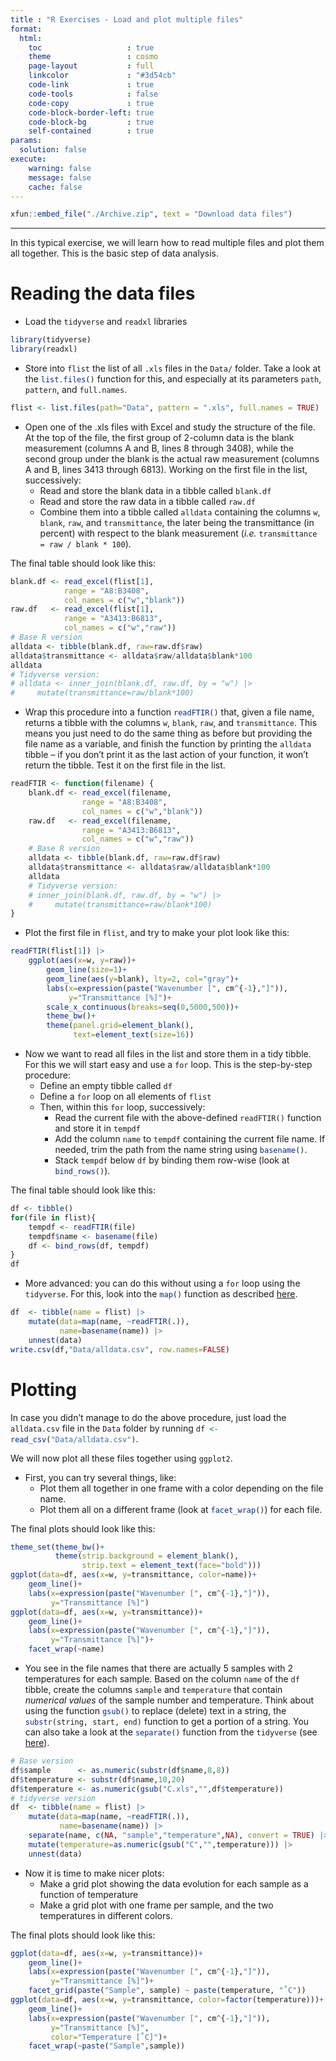 ```yaml
---
title : "R Exercises - Load and plot multiple files"
format: 
  html:
    toc                   : true
    theme                 : cosmo
    page-layout           : full
    linkcolor             : "#3d54cb"
    code-link             : true
    code-tools            : false
    code-copy             : true
    code-block-border-left: true
    code-block-bg         : true
    self-contained        : true
params:
  solution: false
execute: 
    warning: false
    message: false
    cache: false
---
```


```r
xfun::embed_file("./Archive.zip", text = "Download data files")
```

---

In this typical exercise, we will learn how to read multiple files and plot them all together. This is the basic step of data analysis.

# Reading the data files

- Load the `tidyverse` and `readxl` libraries

```r
library(tidyverse)
library(readxl)
```

- Store into `flist` the list of all `.xls` files in the `Data/` folder. Take a look at the `list.files()`{.R} function for this, and especially at its parameters `path`, `pattern`, and `full.names`.

```r
flist <- list.files(path="Data", pattern = ".xls", full.names = TRUE)
```

- Open one of the .xls files with Excel and study the structure of the file. At the top of the file, the first group of 2-column data is the blank measurement (columns A and B, lines 8 through 3408), while the second group under the blank is the actual raw measurement (columns A and B, lines 3413 through 6813). Working on the first file in the list, successively:
    + Read and store the blank data in a tibble called `blank.df`
    + Read and store the raw data in a tibble called `raw.df`
    + Combine them into a tibble called  `alldata` containing the columns `w`, `blank`, `raw`, and `transmittance`, the later being the transmittance (in percent) with respect to the blank measurement (*i.e.* `transmittance = raw / blank * 100`).

The final table should look like this:

```r
blank.df <- read_excel(flist[1], 
            range = "A8:B3408", 
            col_names = c("w","blank"))
raw.df   <- read_excel(flist[1], 
            range = "A3413:B6813", 
            col_names = c("w","raw"))
# Base R version
alldata <- tibble(blank.df, raw=raw.df$raw)
alldata$transmittance <- alldata$raw/alldata$blank*100
alldata
# Tidyverse version:
# alldata <- inner_join(blank.df, raw.df, by = "w") |> 
#     mutate(transmittance=raw/blank*100)
```

- Wrap this procedure into a function `readFTIR()`{.R} that, given a file name, returns a tibble with the columns `w`, `blank`, `raw`, and `transmittance`. This means you just need to do the same thing as before but providing the file name as a variable, and finish the function by printing the `alldata` tibble -- if you don't print it as the last action of your function, it won't return the tibble. Test it on the first file in the list.

```r
readFTIR <- function(filename) {
    blank.df <- read_excel(filename, 
                range = "A8:B3408", 
                col_names = c("w","blank"))
    raw.df   <- read_excel(filename, 
                range = "A3413:B6813", 
                col_names = c("w","raw"))
    # Base R version
    alldata <- tibble(blank.df, raw=raw.df$raw)
    alldata$transmittance <- alldata$raw/alldata$blank*100
    alldata
    # Tidyverse version:
    # inner_join(blank.df, raw.df, by = "w") |> 
    #     mutate(transmittance=raw/blank*100)
}
```


- Plot the first file in `flist`, and try to make your plot look like this:

```r
readFTIR(flist[1]) |> 
    ggplot(aes(x=w, y=raw))+
        geom_line(size=1)+
        geom_line(aes(y=blank), lty=2, col="gray")+
        labs(x=expression(paste("Wavenumber [", cm^{-1},"]")),
             y="Transmittance [%]")+
        scale_x_continuous(breaks=seq(0,5000,500))+
        theme_bw()+
        theme(panel.grid=element_blank(),
              text=element_text(size=16))
```

- Now we want to read all files in the list and store them in a tidy tibble. For this we will start easy and use a `for` loop. This is the step-by-step procedure:
    + Define an empty tibble called `df`
    + Define a `for` loop on all elements of `flist`
    + Then, within this `for` loop, successively:
        + Read the current file with the above-defined `readFTIR()` function and store it in `tempdf`
        + Add the column `name` to `tempdf` containing the current file name. If needed, trim the path from the name string using `basename()`{.R}.
        + Stack `tempdf` below `df` by binding them row-wise (look at `bind_rows()`{.R}).

The final table should look like this:

```r
df <- tibble()
for(file in flist){
    tempdf <- readFTIR(file)
    tempdf$name <- basename(file)
    df <- bind_rows(df, tempdf)
}
df
```

- More advanced: you can do this without using a `for` loop using the `tidyverse`. For this, look into the `map()`{.R} function as described [here](https://lmi.cnrs.fr/r/data-frames.html#apply-a-function-recursively-on-each-element-of-a-column).

```r
df  <- tibble(name = flist) |> 
    mutate(data=map(name, ~readFTIR(.)),
           name=basename(name)) |> 
    unnest(data)
write.csv(df,"Data/alldata.csv", row.names=FALSE)
```


# Plotting

In case you didn't manage to do the above procedure, just load the `alldata.csv` file in the `Data` folder by running `df <- read_csv("Data/alldata.csv")`{.R}.

We will now plot all these files together using `ggplot2`.

- First, you can try several things, like:
    + Plot them all together in one frame with a color depending on the file name.
    + Plot them all on a different frame (look at `facet_wrap()`{.R}) for each file.

The final plots should look like this:

```r
theme_set(theme_bw()+
          theme(strip.background = element_blank(),
                strip.text = element_text(face="bold")))
ggplot(data=df, aes(x=w, y=transmittance, color=name))+
    geom_line()+
    labs(x=expression(paste("Wavenumber [", cm^{-1},"]")),
         y="Transmittance [%]")
ggplot(data=df, aes(x=w, y=transmittance))+
    geom_line()+
    labs(x=expression(paste("Wavenumber [", cm^{-1},"]")),
         y="Transmittance [%]")+
    facet_wrap(~name)
```

- You see in the file names that there are actually 5 samples with 2 temperatures for each sample. Based on the column `name` of the `df` tibble, create the columns `sample` and `temperature` that contain *numerical values* of the sample number and temperature. Think about using the function `gsub()`{.R} to replace (delete) text in a string, the `substr(string, start, end)`{.R} function to get a portion of a string. You can also take a look at the `separate()`{.R} function from the `tidyverse` (see [here](https://lmi.cnrs.fr/r/data-frames.html#separate-columns)).

```r
# Base version
df$sample      <- as.numeric(substr(df$name,8,8))
df$temperature <- substr(df$name,10,20)
df$temperature <- as.numeric(gsub("C.xls","",df$temperature))
# tidyverse version
df  <- tibble(name = flist) |> 
    mutate(data=map(name, ~readFTIR(.)),
           name=basename(name)) |> 
    separate(name, c(NA, "sample","temperature",NA), convert = TRUE) |> 
    mutate(temperature=as.numeric(gsub("C","",temperature))) |> 
    unnest(data)
```

- Now it is time to make nicer plots:
    - Make a grid plot showing the data evolution for each sample as a function of temperature
    - Make a grid plot with one frame per sample, and the two temperatures in different colors.

The final plots should look like this:

```r
ggplot(data=df, aes(x=w, y=transmittance))+
    geom_line()+
    labs(x=expression(paste("Wavenumber [", cm^{-1},"]")),
         y="Transmittance [%]")+
    facet_grid(paste("Sample", sample) ~ paste(temperature, "˚C"))
ggplot(data=df, aes(x=w, y=transmittance, color=factor(temperature)))+
    geom_line()+
    labs(x=expression(paste("Wavenumber [", cm^{-1},"]")),
         y="Transmittance [%]",
         color="Temperature [˚C]")+
    facet_wrap(~paste("Sample",sample))
```
